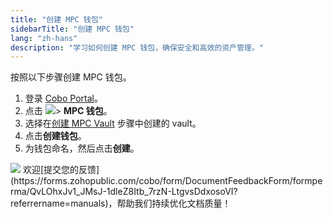 ```yaml
---
title: "创建 MPC 钱包"
sidebarTitle: "创建 MPC 钱包"
lang: "zh-hans"
description: "学习如何创建 MPC 钱包，确保安全和高效的资产管理。"
---
```


按照以下步骤创建 MPC 钱包。

1. 登录 [Cobo Portal](https://portal.cobo.com/login)。
2. 点击 <img src="/cn/images/mpc-wallet/wallets-icon.svg" className="icon"></img>> **MPC 钱包**。
3. 选择在[创建 MPC Vault](/cn/portal/mpc-wallets/ocw/create-mpc-vault) 步骤中创建的 vault。
4. 点击**创建钱包**。
5. 为钱包命名，然后点击**创建**。
<img src="/cn/images/mpc-wallet/create-mpc-wallet.png" className="screenshot_full_screen"/>
<Tip>欢迎[提交您的反馈](https://forms.zohopublic.com/cobo/form/DocumentFeedbackForm/formperma/QvLOhxJv1_JMsJ-1dleZ8Itb_7rzN-LtgvsDdxosoVI?referrername=manuals)，帮助我们持续优化文档质量！</Tip>